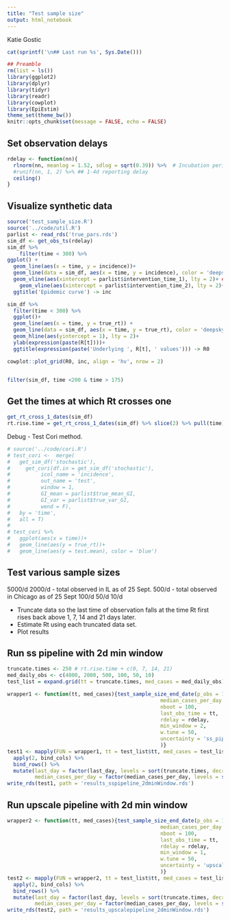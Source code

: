 ```yaml
---
title: "Test sample size"
output: html_notebook
---
```


Katie Gostic

```r
cat(sprintf('\n## Last run %s', Sys.Date()))
```
```r
## Preamble
rm(list = ls())
library(ggplot2)
library(dplyr)
library(tidyr)
library(readr)
library(cowplot)
library(EpiEstim)
theme_set(theme_bw())
knitr::opts_chunk$set(message = FALSE, echo = FALSE)
```



## Set observation delays
```r
rdelay <- function(nn){
  rlnorm(nn, meanlog = 1.52, sdlog = sqrt(0.39)) %>%  # Incubation period from table 2 of Linton et al.
  #runif(nn, 1, 2) %>% ## 1-4d reporting delay
  ceiling()
}

```


## Visualize synthetic data
```r
source('test_sample_size.R')
source('../code/util.R')
parlist <- read_rds('true_pars.rds')
sim_df <- get_obs_ts(rdelay)
sim_df %>%
    filter(time < 300) %>%
ggplot() +
  geom_line(aes(x = time, y = incidence))+
  geom_line(data = sim_df, aes(x = time, y = incidence), color = 'deepskyblue')+
  geom_vline(aes(xintercept = parlist$intervention_time_1), lty = 2)+ ## Dahsed line where Rt starts to decrease
    geom_vline(aes(xintercept = parlist$intervention_time_2), lty = 2)+ ## Dahsed line where Rt starts to decrease
  ggtitle('Epidemic curve') -> inc

sim_df %>% 
  filter(time < 300) %>%
  ggplot()+
  geom_line(aes(x = time, y = true_rt)) +
  geom_line(data = sim_df, aes(x = time, y = true_rt), color = 'deepskyblue') +
  geom_hline(aes(yintercept = 1), lty = 2)+
  ylab(expression(paste(R[t])))+
  ggtitle(expression(paste('Underlying ', R[t], ' values'))) -> R0

cowplot::plot_grid(R0, inc, align = 'hv', nrow = 2)


filter(sim_df, time <200 & time > 175)
```

## Get the times at which Rt crosses one
```r
get_rt_cross_1_dates(sim_df)
rt.rise.time = get_rt_cross_1_dates(sim_df) %>% slice(2) %>% pull(time)
```
Debug - Test Cori method.
```r
# source('../code/cori.R')
# test_cori <-  merge(
#   get_sim_df('stochastic'), 
#     get_cori(df.in = get_sim_df('stochastic'),
#          icol_name = 'incidence', 
#          out_name = 'test', 
#          window = 1, 
#          GI_mean = parlist$true_mean_GI, 
#          GI_var = parlist$true_var_GI, 
#          wend = F),
#   by = 'time', 
#   all = T)
# 
# test_cori %>%
#   ggplot(aes(x = time))+
#   geom_line(aes(y = true_rt))+
#   geom_line(aes(y = test.mean), color = 'blue')
```



## Test various sample sizes

5000/d 
2000/d - total observed in IL as of 25 Sept.
500/d - total observed in Chicago as of 25 Sept
100/d
50/d
10/d


* Truncate data so the last time of observation falls at the time Rt first rises back above 1, 7, 14 and 21 days later.
* Estimate Rt using each truncated data set.
* Plot results


## Run ss pipeline with 2d min window
```r
truncate.times <- 250 # rt.rise.time + c(0, 7, 14, 21)
med_daily_obs <- c(4000, 2000, 500, 100, 50, 10)
test_list = expand.grid(tt = truncate.times, med_cases = med_daily_obs)
```

```r
wrapper1 <- function(tt, med_cases){test_sample_size_end_date(p_obs = 1,
                                                  median_cases_per_day = med_cases,
                                                  nboot = 100,
                                                  last_obs_time = tt,
                                                  rdelay = rdelay,
                                                  min_window = 2, 
                                                  w.tune = 50,
                                                  uncertainty = 'ss_pipeline'
                                                  )}
test1 <- mapply(FUN = wrapper1, tt = test_list$tt, med_cases = test_list$med_cases, SIMPLIFY = 'list') %>%
  apply(2, bind_cols) %>%
  bind_rows() %>%
  mutate(last_day = factor(last_day, levels = sort(truncate.times, decreasing = F)),
         median_cases_per_day = factor(median_cases_per_day, levels = sort(med_daily_obs, decreasing = F)))
write_rds(test1, path = 'results_sspipeline_2dminWindow.rds')
```

##  Run upscale pipeline with 2d min window
```r
wrapper2 <- function(tt, med_cases){test_sample_size_end_date(p_obs = 1,
                                                  median_cases_per_day = med_cases,
                                                  nboot = 100,
                                                  last_obs_time = tt,
                                                  rdelay = rdelay,
                                                  min_window = 1,
                                                  w.tune = 50,
                                                  uncertainty = 'upscale_pipeline'
                                                  )}
test2 <- mapply(FUN = wrapper2, tt = test_list$tt, med_cases = test_list$med_cases, SIMPLIFY = 'list') %>%
  apply(2, bind_cols) %>%
  bind_rows() %>%
  mutate(last_day = factor(last_day, levels = sort(truncate.times, decreasing = F)),
         median_cases_per_day = factor(median_cases_per_day, levels = sort(med_daily_obs, decreasing = F)))
write_rds(test2, path = 'results_upscalepipeline_2dminWindow.rds')
```

